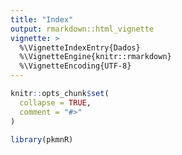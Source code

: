 ```yaml
---
title: "Index"
output: rmarkdown::html_vignette
vignette: >
  %\VignetteIndexEntry{Dados}
  %\VignetteEngine{knitr::rmarkdown}
  %\VignetteEncoding{UTF-8}
---
```


```r
knitr::opts_chunk$set(
  collapse = TRUE,
  comment = "#>"
)
```

```r
library(pkmnR)
```
